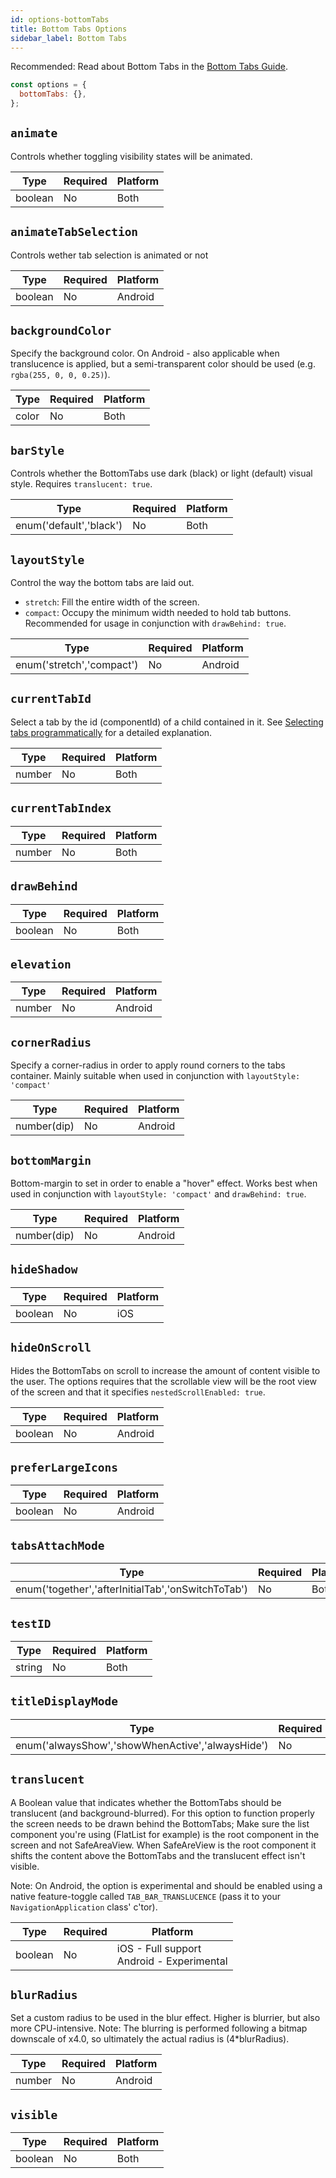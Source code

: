 ```yaml
---
id: options-bottomTabs
title: Bottom Tabs Options
sidebar_label: Bottom Tabs
---
```


Recommended: Read about Bottom Tabs in the [Bottom Tabs Guide](../docs/bottomTabs.mdx).

```js
const options = {
  bottomTabs: {},
};
```

## `animate`

Controls whether toggling visibility states will be animated.

| Type    | Required | Platform |
| ------- | -------- | -------- |
| boolean | No       | Both     |

## `animateTabSelection`

Controls wether tab selection is animated or not

| Type    | Required | Platform |
| ------- | -------- | -------- |
| boolean | No       | Android  |

## `backgroundColor`

Specify the background color.
On Android - also applicable when translucence is applied, but a semi-transparent color should be used (e.g. `rgba(255, 0, 0, 0.25)`).

| Type  | Required | Platform |
| ----- | -------- | -------- |
| color | No       | Both     |

## `barStyle`

Controls whether the BottomTabs use dark (black) or light (default) visual style. Requires `translucent: true`.

| Type                    | Required | Platform |
| ----------------------- | -------- | -------- |
| enum('default','black') | No       | Both     |

## `layoutStyle`

Control the way the bottom tabs are laid out.
- `stretch`: Fill the entire width of the screen.
- `compact`: Occupy the minimum width needed to hold tab buttons. Recommended for usage in conjunction with `drawBehind: true`.

| Type                      | Required | Platform |
| ------------------------- | -------- | -------- |
| enum('stretch','compact') | No       | Android  |

## `currentTabId`

Select a tab by the id (componentId) of a child contained in it. See [Selecting tabs programmatically](#selectingtabsprogrammatically) for a detailed explanation.

| Type   | Required | Platform |
| ------ | -------- | -------- |
| number | No       | Both     |

## `currentTabIndex`

| Type   | Required | Platform |
| ------ | -------- | -------- |
| number | No       | Both     |

## `drawBehind`

| Type    | Required | Platform |
| ------- | -------- | -------- |
| boolean | No       | Both     |

## `elevation`

| Type   | Required | Platform |
| ------ | -------- | -------- |
| number | No       | Android  |

## `cornerRadius`

Specify a corner-radius in order to apply round corners to the tabs container.
Mainly suitable when used in conjunction with `layoutStyle: 'compact'`

| Type        | Required | Platform |
| ----------- | -------- | -------- |
| number(dip) | No       | Android  |

## `bottomMargin`

Bottom-margin to set in order to enable a "hover" effect.
Works best when used in conjunction with `layoutStyle: 'compact'` and `drawBehind: true`.

| Type        | Required | Platform |
| ----------- | -------- | -------- |
| number(dip) | No       | Android  |

## `hideShadow`

| Type    | Required | Platform |
| ------- | -------- | -------- |
| boolean | No       | iOS      |

## `hideOnScroll`

Hides the BottomTabs on scroll to increase the amount of content visible to the user.
The options requires that the scrollable view will be the root view of the screen and that it specifies `nestedScrollEnabled: true`.

| Type    | Required | Platform |
| ------- | -------- | -------- |
| boolean | No       | Android  |

## `preferLargeIcons`

| Type    | Required | Platform |
| ------- | -------- | -------- |
| boolean | No       | Android  |

## `tabsAttachMode`

| Type                                               | Required | Platform |
| -------------------------------------------------- | -------- | -------- |
| enum('together','afterInitialTab','onSwitchToTab') | No       | Both     |

## `testID`

| Type   | Required | Platform |
| ------ | -------- | -------- |
| string | No       | Both     |

## `titleDisplayMode`

| Type                                             | Required | Platform |
| ------------------------------------------------ | -------- | -------- |
| enum('alwaysShow','showWhenActive','alwaysHide') | No       | Both     |

## `translucent`

A Boolean value that indicates whether the BottomTabs should be translucent (and background-blurred).
For this option to function properly the screen needs to be drawn behind the BottomTabs; Make sure the list component you're using (FlatList for example) is the root component in the screen and not SafeAreaView. When SafeAreView is the root component it shifts the content above the BottomTabs and the translucent effect isn't visible.

Note: On Android, the option is experimental and should be enabled using a native feature-toggle called `TAB_BAR_TRANSLUCENCE` (pass it to your `NavigationApplication` class' c'tor).

| Type    | Required | Platform |
| ------- | -------- | -------- |
| boolean | No       | iOS - Full support<br/>Android - Experimental |

## `blurRadius`

Set a custom radius to be used in the blur effect. Higher is blurrier, but also more CPU-intensive.
Note: The blurring is performed following a bitmap downscale of x4.0, so ultimately the actual radius is (4*blurRadius).

| Type   | Required | Platform |
| ------ | -------- | -------- |
| number | No       | Android  |


## `visible`

| Type    | Required | Platform |
| ------- | -------- | -------- |
| boolean | No       | Both     |

